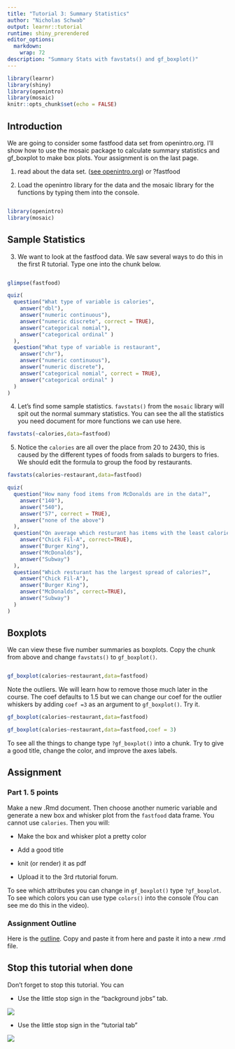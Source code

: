 ```yaml
---
title: "Tutorial 3: Summary Statistics"
author: "Nicholas Schwab"
output: learnr::tutorial
runtime: shiny_prerendered
editor_options: 
  markdown: 
    wrap: 72
description: "Summary Stats with favstats() and gf_boxplot()"
---
```


```r
library(learnr)
library(shiny)
library(openintro)
library(mosaic)
knitr::opts_chunk$set(echo = FALSE)
```

## Introduction

We are going to consider some fastfood data set from openintro.org. I'll
show how to use the mosaic package to calculate summary statistics and
gf_boxplot to make box plots. Your assignment is on the last page.

1.  read about the data set. ([see
    openintro.org](https://www.openintro.org/data/index.php?data=fastfood)) or ?fastfood

2.  Load the openintro library for the data and the mosaic library for
    the functions by typing them into the console.

```r

```

```r
library(openintro)
library(mosaic)
```

## Sample Statistics

3.  We want to look at the fastfood data. We saw several ways to do this
    in the first R tutorial. Type one into the chunk below.

```r

```

```r
glimpse(fastfood)
```

```r
quiz(
  question("What type of variable is calories",
    answer("dbl"),
    answer("numeric continuous"),
    answer("numeric discrete", correct = TRUE),
    answer("categorical nomial"),
    answer("categorical ordinal" )
  ),
  question("What type of variable is restaurant",
    answer("chr"),
    answer("numeric continuous"),
    answer("numeric discrete"),
    answer("categorical nomial", correct = TRUE),
    answer("categorical ordinal" )
  )
)
```

4.  Let's find some sample statistics. `favstats()` from the `mosaic`
    library will spit out the normal summary statistics. You can see the
    all the statistics you need document for more functions we can use
    here.

```r
favstats(~calories,data=fastfood)
```

5.  Notice the `calories` are all over the place from 20 to 2430, this
    is caused by the different types of foods from salads to burgers to
    fries. We should edit the formula to group the food by
    restaurants.

```r
favstats(calories~restaurant,data=fastfood)
```

```r
quiz(
  question("How many food items from McDonalds are in the data?",
    answer("140"),
    answer("540"),
    answer("57", correct = TRUE),
    answer("none of the above")
  ),
  question("On average which resturant has items with the least calories",
    answer("Chick Fil-A", correct=TRUE),
    answer("Burger King"),
    answer("McDonalds"),
    answer("Subway")
  ),
  question("Which resturant has the largest spread of calories?",
    answer("Chick Fil-A"),
    answer("Burger King"),
    answer("McDonalds", correct=TRUE),
    answer("Subway")
  )
)
```

## Boxplots

We can view these five number summaries as boxplots. Copy the chunk from
above and change `favstats()` to `gf_boxplot()`.

```r

```

```r
gf_boxplot(calories~restaurant,data=fastfood)
```

Note the outliers. We will learn how to remove those much later in the
course. The coef defaults to 1.5 but we can change our coef for the
outlier whiskers by adding `coef =3` as an argument to `gf_boxplot()`.
Try it.

```r
gf_boxplot(calories~restaurant,data=fastfood)

```

```r
gf_boxplot(calories~restaurant,data=fastfood,coef = 3)

```

To see all the things to change type `?gf_boxplot()` into a chunk. Try
to give a good title, change the color, and improve the axes labels.

## Assignment

### Part 1. 5 points

Make a new .Rmd document. Then choose another numeric variable and
generate a new box and whisker plot from the `fastfood` data frame. You
cannot use `calories`. Then you will:

-   Make the box and whisker plot a pretty color

-   Add a good title

-   knit (or render) it as pdf

-   Upload it to the 3rd rtutorial forum.

To see which attributes you can change in `gf_boxplot()` type
`?gf_boxplot`. To see which colors you can use type `colors()` into the
console (You can see me do this in the video).

### Assignment Outline

Here is the
[outline](https://github.com/Nics-Github/MTH142Rtutorials/blob/master/inst/tutorials/3rd_Rtutorial_boxplot_sample_stats/3rd_Rtutorial_outline.txt).
Copy and paste it from here and paste it into a new .rmd file.

## Stop this tutorial when done

Don't forget to stop this tutorial. You can

-   Use the little stop sign in the "background jobs" tab.

![](images/background_jobs_stopsign.png)

-   Use the little stop sign in the "tutorial tab"

![](images/tutorial_stop_sign.png)

